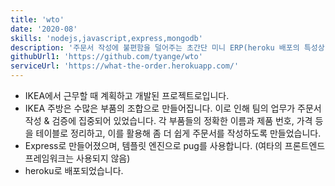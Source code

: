 ```yaml
---
title: 'wto'
date: '2020-08'
skills: 'nodejs,javascript,express,mongodb'
description: '주문서 작성에 불편함을 덜어주는 초간단 미니 ERP(heroku 배포의 특성상 로딩에 조금 시간이 걸립니다.)'
githubUrl1: 'https://github.com/tyange/wto'
serviceUrl: 'https://what-the-order.herokuapp.com/'
---
```

* IKEA에서 근무할 때 계획하고 개발된 프로젝트로입니다.
* IKEA 주방은 수많은 부품의 조합으로 만들어집니다. 이로 인해 팀의 업무가 주문서 작성 & 검증에 집중되어 있었습니다. 각 부품들의 정확한 이름과 제품 번호, 가격 등을 테이블로 정리하고, 이를 활용해 좀 더 쉽게 주문서를 작성하도록 만들었습니다.
* Express로 만들어졌으며, 템플릿 엔진으로 pug를 사용합니다. (여타의 프론트엔드 프레임워크는 사용되지 않음)
* heroku로 배포되었습니다.